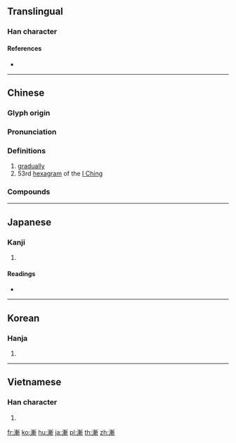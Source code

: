 {{character info/new}}
{{also|渐}}
==Translingual==

===Han character===
{{Han char|rn=85|rad=水|as=11|sn=14|four=32121|canj=EJJL|ids=⿰氵斬}}

====References====
* {{Han ref|kx=0647.140|dkj=18179|dj=1057.130|hdz=31717.030|uh=6F38|ud=28472|bh=BAA5|bd=47781}}

----

==Chinese==
{{zh-forms|s=渐}}

===Glyph origin===
{{Han etym}}

===Pronunciation===
{{zh-pron
|m=jiàn
|c=zim1,zim6
|mn=qz:chiǎm/tw,xm,zz:chiām
|mc=y
|oc=y
|ma=
|cat=adv,n
}}

===Definitions===
{{zh-hanzi}}

# [[gradually]]
# 53rd [[hexagram]] of the [[I Ching]]

===Compounds===
{{zh-der|北漸|不漸|循序漸進|即漸|慎防杜漸|漸通人事|杜漸防萌|漸洳|漸悟|杜漸防微|日漸月染|東漸西被|漸有起色|積裡漸裡|積漸|浸漸|東漸|漸進|漸漸|漸教|漸進法|漸漸之石|杜漸除微|漸近|漸趨式微|漸次|漸染|漸入佳境|漸至佳境|沉漸剛克|蘭芷漸滫|逐漸|防萌杜漸|西風東漸|鴻漸|防微杜漸|遏漸防萌}}

----

==Japanese==

===Kanji===
{{ja-kanji|grade=c|rs=水11}}

# {{defn|lang=ja|sort=水11}}

====Readings====
* {{ja-readings|goon=[[せん]] (sen) {{non-joyo-reading}}, [[ぜん]] (zen)|kanon=[[せん]] (sen) {{non-joyo-reading}}|kanyoon=[[ぜん]] (zen)|on=[[ざん]] (zan)|kun=[[すすむ]] (susumu), [[ようやく]] (youyaku)}}

----

==Korean==

===Hanja===
{{ko-hanja|hangeul=[[점]], [[참]]|eumhun=|rv=jeom, cham|mr=chŏm, ch'am|y=cem, cham}}

# {{defn|lang=ko|sort=水11}}

----

==Vietnamese==

===Han character===
{{vi-hantu|[[tiệm]], [[tràn]], [[tiêm]], [[tiềm]]|rs=水11}}

# {{defn|lang=vi|sort=水11}}

[[fr:漸]]
[[ko:漸]]
[[hu:漸]]
[[ja:漸]]
[[pl:漸]]
[[th:漸]]
[[zh:漸]]